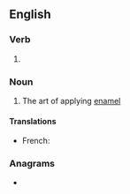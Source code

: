==English==

===Verb===
{{head|en|verb form}}

# {{lb|en|US}} {{present participle of|en|enamel|nocat=1}}

===Noun===
{{en-noun}}

# The art of applying [[enamel]]

====Translations====
{{trans-top|the art of applying enamel}}
* French: {{t+|fr|émaillerie|f}}
{{trans-mid}}
{{trans-bottom}}

===Anagrams===
* {{anagrams|en|a=aeegilmnn|Mengelian|malengine|meningeal}}